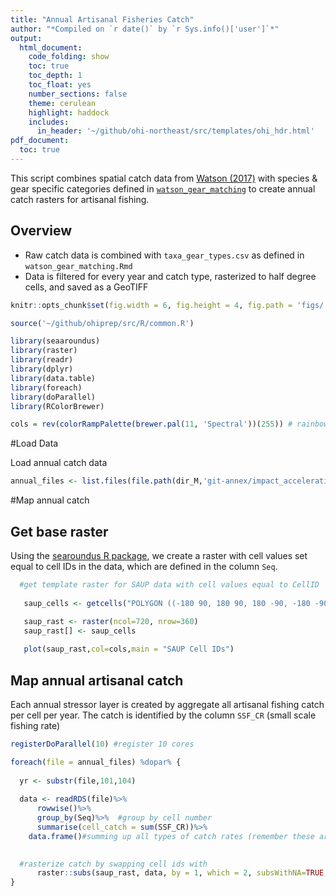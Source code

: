```yaml
---
title: "Annual Artisanal Fisheries Catch"
author: "*Compiled on `r date()` by `r Sys.info()['user']`*"
output: 
  html_document:
    code_folding: show
    toc: true
    toc_depth: 1
    toc_float: yes
    number_sections: false
    theme: cerulean
    highlight: haddock
    includes: 
      in_header: '~/github/ohi-northeast/src/templates/ohi_hdr.html'
pdf_document:
  toc: true
---
```


This script combines spatial catch data from [Watson (2017)](https://www.nature.com/articles/sdata201739) with species & gear specific categories defined in [`watson_gear_matching`](https://github.com/OHI-Science/impact_acceleration/blob/master/stressors/comm_fish/watson_gear_matching.Rmd) to create annual catch rasters for artisanal fishing.

## Overview
- Raw catch data is combined with `taxa_gear_types.csv` as defined in `watson_gear_matching.Rmd`
- Data is filtered for every year and catch type, rasterized to half degree cells, and saved as a GeoTIFF

```r

knitr::opts_chunk$set(fig.width = 6, fig.height = 4, fig.path = 'figs/',message = FALSE, warning = FALSE)

source('~/github/ohiprep/src/R/common.R')

library(seaaroundus)
library(raster)
library(readr)
library(dplyr)
library(data.table)
library(foreach)
library(doParallel)
library(RColorBrewer)

cols = rev(colorRampPalette(brewer.pal(11, 'Spectral'))(255)) # rainbow color scheme
```

#Load Data

Load annual catch data

```r

annual_files <- list.files(file.path(dir_M,'git-annex/impact_acceleration/stressors/comm_fish/int/catch_annual_data'),full.names=T)

```


#Map annual catch

## Get base raster

Using the [searoundus R package](https://github.com/ropensci/seaaroundus), we create a raster with cell values set equal to cell IDs in the data, which are defined in the column `Seq`.

```r

  #get template raster for SAUP data with cell values equal to CellID
  
   saup_cells <- getcells("POLYGON ((-180 90, 180 90, 180 -90, -180 -90, -180 90))")

   saup_rast <- raster(ncol=720, nrow=360)
   saup_rast[] <- saup_cells
   
   plot(saup_rast,col=cols,main = "SAUP Cell IDs")
```

## Map annual artisanal catch

Each annual stressor layer is created by aggregate all artisanal fishing catch per cell per year. The catch is identified by the column `SSF_CR` (small scale fishing rate)

```r

registerDoParallel(10) #register 10 cores

foreach(file = annual_files) %dopar% {
  
  yr <- substr(file,101,104)
  
  data <- readRDS(file)%>%
      rowwise()%>%
      group_by(Seq)%>%  #group by cell number
      summarise(cell_catch = sum(SSF_CR))%>%
    data.frame()#summing up all types of catch rates (remember these are in tonnes/km2 so we don't need to multiply by Ocean Area since we have 1km2 resolution)

  
  #rasterize catch by swapping cell ids with 
      raster::subs(saup_rast, data, by = 1, which = 2, subsWithNA=TRUE, filename = paste0(file.path(dir_M),'/git-annex/impact_acceleration/stressors/art_fish/int/catch_annual_rasters/art_fishing_',yr,'.tif'),overwrite=T)
}

```




